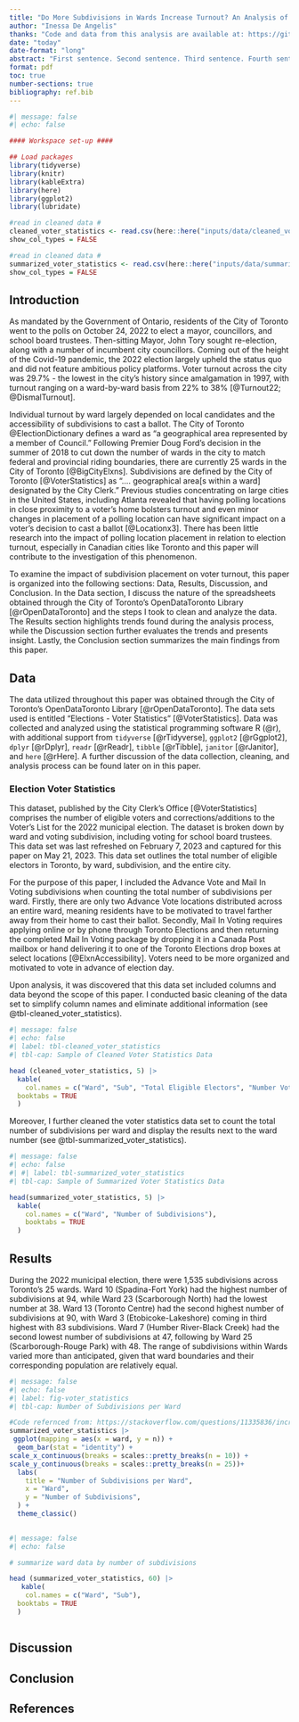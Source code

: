 ```yaml
---
title: "Do More Subdivisions in Wards Increase Turnout? An Analysis of the 2022 Toronto Municipal Election"
author: "Inessa De Angelis"
thanks: "Code and data from this analysis are available at: https://github.com/InessaDeAngelis/Toronto_Elections" 
date: "today"
date-format: "long" 
abstract: "First sentence. Second sentence. Third sentence. Fourth sentence."
format: pdf
toc: true
number-sections: true
bibliography: ref.bib
---
```


```r
#| message: false
#| echo: false

#### Workspace set-up ####

## Load packages
library(tidyverse)
library(knitr)
library(kableExtra)
library(here)
library(ggplot2)
library(lubridate)

#read in cleaned data #
cleaned_voter_statistics <- read.csv(here::here("inputs/data/cleaned_voter_statistics.csv"))
show_col_types = FALSE

#read in cleaned data #
summarized_voter_statistics <- read.csv(here::here("inputs/data/summarized_voter_statistics.csv"))
show_col_types = FALSE
```

## Introduction
As mandated by the Government of Ontario, residents of the City of Toronto went to the polls on October 24, 2022 to elect a mayor, councillors, and school board trustees. Then-sitting Mayor, John Tory sought re-election, along with a number of incumbent city councillors. Coming out of the height of the Covid-19 pandemic, the 2022 election largely upheld the status quo and did not feature ambitious policy platforms. Voter turnout across the city was 29.7% - the lowest in the city’s history since amalgamation in 1997, with turnout ranging on a ward-by-ward basis from 22% to 38% [@Turnout22; @DismalTurnout]. 

Individual turnout by ward largely depended on local candidates and the accessibility of subdivisions to cast a ballot. The City of Toronto @ElectionDictionary defines a ward as “a geographical area represented by a member of Council.” Following Premier Doug Ford’s decision in the summer of 2018 to cut down the number of wards in the city to match federal and provincial riding boundaries, there are currently 25 wards in the City of Toronto [@BigCityElxns]. Subdivisions are defined by the City of Toronto [@VoterStatistics] as “.... geographical area[s within a ward] designated by the City Clerk.” Previous studies concentrating on large cities in the United States, including Atlanta revealed that having polling locations in close proximity to a voter’s home bolsters turnout and even minor changes in placement of a polling location can have significant impact on a voter’s decision to cast a ballot [@Locationx3]. There has been little research into the impact of polling location placement in relation to election turnout, especially in Canadian cities like Toronto and this paper will contribute to the investigation of this phenomenon. 

To examine the impact of subdivision placement on voter turnout, this paper is organized into the following sections: Data, Results, Discussion, and Conclusion.  In the Data section, I discuss the nature of the spreadsheets obtained through the City of Toronto’s OpenDataToronto Library [@rOpenDataToronto] and the steps I took to clean and analyze the data. The Results section highlights trends found during the analysis process, while the Discussion section further evaluates the trends and presents insight. Lastly, the Conclusion section summarizes the main findings from this paper. 

## Data
The data utilized throughout this paper was obtained through the City of Toronto’s OpenDataToronto Library [@rOpenDataToronto]. The data sets used is entitled “Elections - Voter Statistics” [@VoterStatistics]. Data was collected and analyzed using the statistical programming software R (@r), with additional support from `tidyverse` [@rTidyverse], `ggplot2` [@rGgplot2], `dplyr` [@rDplyr], `readr` [@rReadr], `tibble` [@rTibble], `janitor` [@rJanitor], and `here` [@rHere]. A further discussion of the data collection, cleaning, and analysis process can be found later on in this paper. 

### Election Voter Statistics
This dataset, published by the City Clerk's Office [@VoterStatistics] comprises the number of eligible voters and corrections/additions to the Voter’s List for the 2022 municipal election. The dataset is broken down by ward and voting subdivision, including voting for school board trustees. This data set was last refreshed on February 7, 2023 and captured for this paper on May 21, 2023. This data set outlines the total number of eligible electors in Toronto, by ward, subdivision, and the entire city. 

For the purpose of this paper, I included the Advance Vote and Mail In Voting subdivisions when counting the total number of subdivisions per ward. Firstly, there are only two Advance Vote locations distributed across an entire ward, meaning residents have to be motivated to travel farther away from their home to cast their ballot. Secondly, Mail In Voting requires applying online or by phone through Toronto Elections and then returning the completed Mail In Voting package by dropping it in a Canada Post mailbox or hand delivering it to one of the Toronto Elections drop boxes at select locations [@ElxnAccessibility]. Voters need to be more organized and motivated to vote in advance of election day.  

Upon analysis, it was discovered that this data set included columns and data beyond the scope of this paper. I conducted basic cleaning of the data set to simplify column names and eliminate additional information (see @tbl-cleaned_voter_statistics).

```r
#| message: false
#| echo: false
#| label: tbl-cleaned_voter_statistics
#| tbl-cap: Sample of Cleaned Voter Statistics Data

head (cleaned_voter_statistics, 5) |>
  kable(
    col.names = c("Ward", "Sub", "Total Eligible Electors",	"Number Voted",	"Percent Voted"),
  booktabs = TRUE
  )
```

Moreover, I further cleaned the voter statistics data set to count the total number of subdivisions per ward and display the results next to the ward number (see @tbl-summarized_voter_statistics).

```r
#| message: false
#| echo: false
#| #| label: tbl-summarized_voter_statistics
#| tbl-cap: Sample of Summarized Voter Statistics Data

head(summarized_voter_statistics, 5) |>
  kable(
    col.names = c("Ward", "Number of Subdivisions"), 
    booktabs = TRUE
  )
```

## Results
During the 2022 municipal election, there were 1,535 subdivisions across Toronto's 25 wards. Ward 10 (Spadina-Fort York) had the highest number of subdivisions at 94, while Ward 23 (Scarborough North) had the lowest number at 38. Ward 13 (Toronto Centre) had the second highest number of subdivisions at 90, with Ward 3 (Etobicoke-Lakeshore) coming in third highest with 83 subdivisions. Ward 7 (Humber River-Black Creek) had the second lowest number of subdivisions at 47, following by Ward 25 (Scarborough-Rouge Park) with 48. The range of subdivisions within Wards varied more than anticipated, given that ward boundaries and their corresponding population are relatively equal.

```r
#| message: false
#| echo: false
#| label: fig-voter_statistics
#| tbl-cap: Number of Subdivisions per Ward

#Code refernced from: https://stackoverflow.com/questions/11335836/increase-number-of-axis-ticks
summarized_voter_statistics |>
 ggplot(mapping = aes(x = ward, y = n)) +
  geom_bar(stat = "identity") +
scale_x_continuous(breaks = scales::pretty_breaks(n = 10)) +
scale_y_continuous(breaks = scales::pretty_breaks(n = 25))+
  labs(
    title = "Number of Subdivisions per Ward",
    x = "Ward",
    y = "Number of Subdivisions",
  ) +
  theme_classic() 
  

```


```r
#| message: false
#| echo: false

# summarize ward data by number of subdivisions

head (summarized_voter_statistics, 60) |>
   kable(
    col.names = c("Ward", "Sub"),
  booktabs = TRUE
  )
  
```
## Discussion


## Conclusion


## References
